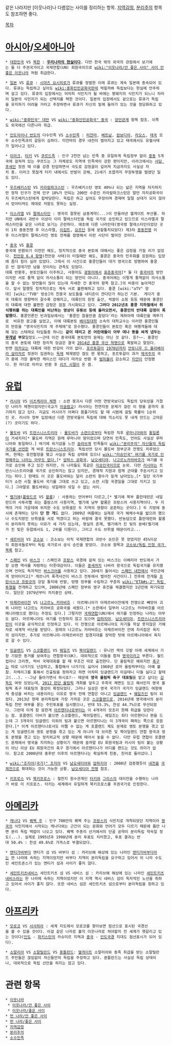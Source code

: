같은 나라지만 [이웃나라]나 다름없는 사이를 정리하는 항목. [[지역감정]], [[분리주의]] 항목도 참조하면 좋다.

[[목차]]
= [[아시아]]/[[오세아니아]] =
 * [[대한민국]] VS [[북한]] : '''[[더 이상의 자세한 설명은 생략한다|우리나라의 현실이다]]'''. 다만 한국 밖의 외국의 관점에서 보기에는 둘 다 주권국가이고 국제연합(UN) 회원국이므로 [[wiki:"이웃나라/안 좋은 사이" 사이 안좋은 이웃나라]] 처럼 취급한다.

 * [[일본]] VS [[류큐]] : [[시마즈 요시히로]]가 류큐를 정벌한 이래 류큐는 계속 일본에 종속되어 있다. 류큐는 독립하고 싶어도 [[wiki:중화인민공화국]]한테 먹힐까봐 독립보다는 현실에 안주하며 살고 있다. 류큐의 입장에서는 어차피 식민지가 될 바에는 똥돼지의 식민지가 되느니 차라리 일본의 식민지가 되는 선택지를 택한 것이다. 일본의 입장에서도 겉으로는 류큐가 독립을 유지하기 어려울 거라고 주장하면서 류큐가 자신의 밑에 들어가 있는 것을 정당화하고 있다. 

 * [[wiki:"중화민국" 대만]] VS [[wiki:"중화인민공화국" 중국]] : [[양안관계]] 항목 참조. 이쪽도 외국에선 다른나라 취급.

 * [[인도차이나 반도]]의 다수민족 VS [[소수민족]] : [[미얀마]], [[베트남]], [[캄보디아]], [[라오스]], [[태국]] 모두 소수민족과의 갈등이 심하다. 미얀마의 경우 내전이 벌어지고 있고 태국에서도 유혈사태가 일어나고 있다.

 * [[이라크]], [[터키]] VS [[쿠르드족]] : 인구 2천만 넘는 민족 중 유일하게 독립정부 없이 [[중동]] 5개국에 걸쳐져 있는 쿠르드는 그 자체로도 지역색 민족색이 강한 편이지만, 이라크에서는 [[사담 후세인]] 정권 때 이를 강경 탄압하면서 극도로 감정골이 깊어져 지금까지도 사실상 자치 중. 이라크 못잖게 터키 내에서도 반발이 강해, 21세기 초엽까지 무장투쟁을 벌였던 일도 있다.

 * [[우즈베키스탄]] VS [[카라칼파크스탄]] : 우즈베키스탄 영토 40%나 되는 넓은 지역을 차지하지만 정작 인구가 전체 인구 10%가 안되는 200만 수준인 카라칼파크스탄은 말만 자치공화국이지 우즈베키스탄에게 핍박당한다. 독립은 하고 싶어도 무장이며 경제며 일절 상대가 되지 않아서 얻어터져도 제대로 저항도 못하는 실정.

 * [[이스라엘]] VS [[팔레스타인]] : 영국의 잘못된 삼중계약(...)이 만들어낸 헬게이트 부산물. 하지만 UN에서 과반수 이상이 이미 팔레스타인을 독립 국가로 승인하고 있으므로 이스라엘과 팔레스타인을 같은 나라로 보기는 곤란하다. 애초에 다른 나라인데(영국령 팔레스타인이었던 곳이 1차 중동전쟁 후 이스라엘, [[이집트]], [[요르단]] 등에 분할통치되었다) 제3차 [[중동전쟁]] 이후 이스라엘이 팔레스타인 영토 전체를 점령해서 이런 사단이 벌어진 것이다.

 * [[중국]] VS [[홍콩]]
 중국에 반환되기 이전만 해도, 정치적으로 중국 본토에 대해서는 좋은 감정을 가질 리가 없었다. [[천안문 6.4 항쟁]](천안문 사태)이 터질때만 해도, 홍콩은 중국의 민주화를 응원하는 입장에 좀더 힘이 실려 있었다. 그래서 이 사건으로 홍콩인들이 대거 영국으로 망명하여 홍콩은 빈 껍데기만 남을 것이라는 관측도 있었다.  
 대륙 반환후, 본토인들이 이주하고, 사용어도 [[광동어]]에서 [[표준중국어]][* 둘 다 [[중국어]]의 방언이지만 서로 통역 없이 의사소통이 되는 방언이 아니다. 중국어에는 이렇게 통역없이 의사소통을 할 수 없는 방언들이 많이 있는데 자세한 건 중국어 항목 참고.]의 비중이 높아져간다. 앞서 말했듯 정치적으로는 계속 서로 불편해하고 있다. 홍콩 [wiki:"aTV" 양대] [wiki:"TVB" 방송]의 친중국 보도들을 네티즌이 깐다던가 하는건 기본.  게다가 중국 대륙의 영향력이 갈수록 강해지고, 대륙인의 원정 출산, 싹쓸이 쇼핑 등등 때문에 홍콩인의 대륙에 대한 불편한 감정은 점점 가시화되고 있다. '''그러다 2012년초 홍콩 지하철에서 취식행위를 하는 대륙인을 비난하는 영상이 유튜브 등에 올라오면서, 홍콩인의 반대륙 감정이 폭발했다.''' 홍콩언론인 빈과일보에서는 '홍콩인 참을만큼 참았다'라는 제하아래 대륙인을 메뚜기로  비유한 광고를 실었고, 이에 대륙본토 [[베이징대학]] 소속의 대학교수는 이러한 홍콩인들의 반응을 "영국식민지의 개 주제에"로 응수했다. 홍콩인들이 본토인 혹은 여행객들에 대해 갖는 스테레오 타입들중 하나는 '''같이 데리고 온 어린애들이 아무 데나 똥을 싸게 냅두는 [[무개념]] 부모'''일정도.~~근데 이건 중국대륙 본토만의 문제는 아닌 것 같다. 응?~~. 홍콩인의 중국 본토에 대한 정치적 앙금은 결국 [[2014년 홍콩 우산 혁명]]으로 폭발하고 말았다.
 반면 [[마카오]]는 대륙에 대한 반감이 거의 없다. [[포르투갈]]이 [[1970년]]까지 [[안토니우 드 올리베이라 살라자르]] 정권이 집권하는 [[독재]] 체제였던 점도 한 몫하고, 포르투갈이 과거 [[제국주의]] 국가 중에 가장 몰락한 케이스인 대다가 마카오 반환 후 [[범죄율]]이 감소하고 [[치안]]이 안정됐다. 한 마디로 마카오 반환 후 [[리즈 시절]]이 온 셈.

= [[유럽]] =
 * [[러시아]] VS [[이츠케리아 체첸]] : 소련 붕괴시 다른 어떤 연방국보다도 독립의 당위성을 가졌던 나라가 체첸이었지만(국교가 [[이슬람교]]) 러시아는 천연자원 문제가 걸린 이 땅을 끝까지 포기하지 않고 있다. 지금도 러시아가 어쩌다 몸풀기라도 할 때 시범에 걸릴 확률이 1순위인 곳. 러시아 정부 입장에선 다른 연방국들이 독립에 대해 끽소리도 못 내게 만드는 고마운(?) 곳이기도 하다.

 * [[몰도바]] VS [[트란스니스트리아]] : [[몰도바]]가 [[소련]]으로부터 독립한 직후 [[루마니아]]와의 [[통일]]론이 거세지자[* 몰도바 지역은 원래 루마니아 땅이었으며 당연히 민족도, 언어도 사실상 루마니아와 동일하다.] 여기에 위기감을 느낀 [[슬라브]]계 민족들이 [[wiki:"분리주의" 자신들의 독립국가를 선언]]한 게 바로 [[트란스니스트리아]]. 독립선언 당시 몰도바 정부군과 전쟁도 치루었으며, 현재는 휴전협정을 맺고 사실상 독립 상태에 있으나 [[wiki:"미승인국" 여기를 국가로 인정해주는 나라는 아무도 없다.]][* [[압하스 공화국]], [[남오세티야]], [[나고르노카라바흐]]가 여기를 국가로 승인해 주고 있긴 하지만, 이 나라들도 똑같은 [[미승인국]]이므로 논외. 다만 [[러시아]]는 트란스니스트리아를 국가로 승인하지는 않고 있지만, 경제적 지원과 함께 군대를 주둔시키고 있기는 하다.] 현재도 이 곳은 몰도바와는 달리 소련의 향수가 짙게 남아있는,[* 일단 국기부터가 소련 시절 몰도바 국기를 그대로 쓰고 있고, 소련 시절 국경일을 그대로 지키고 있다.] 그야말로 몰도바와는 섞일래야 섞일 수 없는 사이.

 * [[벨기에]]([[플랑드르]] VS [[왈롱]]) : 사용하는 언어부터 다르고,[* 벨기에 북부 플란데런은 네덜란드어 사투리뻘 되는 플람스어 사용지역, 벨기에 남부 왈롱은 프랑스어 사용지역이다. 두 지역의 거의 가운데에 위치한 수도 브뤼셀은 두 지역의 영향이 공존하는 곳이다.] 두 지방에 동시에 존재하는 당이 '''단 한 개'''도 없다. 2009년 여름에는 실제로 국가 해체수속을 밟으려 했으나 수도지방인 브뤼셀을 서로 먹겠다고 하는 바람에 결국 못했다. 반농담으로 플란데런와 왈롱이 분리하지 못하는 이유가 세 가지 있는데, 왕실의 존재, 벨기에가 진 빚의 분배(벨기에가 진 빚은 유럽에서도 1, 2위를 다툰다), 그리고 수도 브뤼셀 때문이라고...

 * [[세르비아]] VS [[코소보]] : 코소보는 아직 국제연합의 과반수 승인은 못 얻었지만 45%이상의 회원국들로부터 독립 국가로서 공식 승인을 받았다. 코소보 항목과 [[코소보/독립 인정 국가 목록]] 참고.

 * [[스페인]] VS [[바스크]] : 스페인과 [[프랑스]] 국경에 걸쳐 있는 바스크는 이베리아 반도에서 가장 오랜 역사를 자랑하는 터줏대감이다. 이들은 [[중세]]까지 나바라 왕국으로 독립국가를 유지했으며 언어도 독자적인 [[바스크어]]를 사용하고 있다. 20세기 들어서는 [[스페인 내전]]에서 국민군에게 얻어터지고[* 게르니카 폭격사건이 바스크 전투에서 벌어진 사건이다.] 전후에 전개될 [[프란시스코 프랑코]]의 강압 통치에 반발, 망명 정부를 수립하고 꾸준히 [[wiki:"ETA#s-2" 독립 투쟁]]을 전개하고 있으며, 2006년에 스페인 정부와 영구 휴전을 체결했지만 1년만에 파기되었다. 일단은 1979년부터 자치중인 상태.

 * [[아제르바이잔]] VS [[나고르노 카라바흐]] : 아르메니아가 아제르바이잔에게 전쟁으로 빼앗아 괴뢰 나라인 나고르노 카라바흐 공화국을 세웠다.[* 소련에서 일부러 나고르노 카라바흐를 아르메니아령으로 했다는 주장도 있다.] 그렇지만 [[국제연합]](UN)에서 여기를 인정하는 나라는 아무도 없다. 아르메니아도 여기를 인정하지 않고 있으며 [[압하지야]], [[남오세티야]], [[트란스니스트리아]]만이 이곳을 공식적으로 인정하고 있다. 이 전쟁으로 아르메니아도 자기들 학살 못지않은 가해자로 세계적 비난을 받았다. 원래의 나고르노 카라바흐는 아제르바이잔 안에 자리잡은 육지의 섬이지만, 추가로 아르메니아-아제르바이잔 접경지대를 장악한 탓에 아르메니아에서 육지로 갈 수 있다.

 * [[잉글랜드]] VS [[스코틀랜드]] VS [[웨일즈]] VS [[북아일랜드]] : 유니언 잭의 깃발 아래 세계에서 가장 기묘한 동거를 보여주는 연합왕국(UK). 대외적으로 이들을 합쳐 [[영국]]이라고 부른다. 월드컵이나 크리켓, 럭비 국제대회를 할 때 무조건 따로 출전한다. 단 올림픽은 예외지만 [[축구]]는 따로 나가기도 난감하고, 통합해서 나가기도 싫어서 1960년 로마 올림픽부터는 아예 불참. 자체리그를 통해서 진출팀을 정하자고 하면 어차피 잉글랜드가 이길테니 다들 싫다고 할테고(...). --그냥 돌아가면서 하시죠?-- 때문에 '''영국 올림픽 축구 대표팀'''을 맡고 싶다는 [[감독]]도 여럿 있었는데, [[2012 런던 올림픽]] 개최를 앞두고 주최국 체면도 있고 해서인지 영국 올림픽 축구 대표팀의 결성이 확정되었다. 그러나 실상은 영국 국가가 국가가 잉글랜드 여왕에게 충성을 바치는 내용이라는 이유로 영국 전체 연합은 아니고 [[잉글랜드]] + [[웨일즈]]인 팀이 되었다. 2013년 현재 분리독립에 가장 가까운 곳은 [[스코틀랜드]]로, 2014년에 영국에서의 분리독립 찬반 여부를 묻는 주민투표를 실시했으나, 반데 55.3%, 찬성 44.7%으로 무산되었다. 그런데 이게 참 묘한게 [[아르헨티나]]로부터는 이 4개국이 모조리 한패 취급을 당한다는 점. 포클랜드 더비가 붙으면 스코틀랜드, 북아일랜드, 웨일즈는 죄다 아르헨티나 편을 드는데 그 3개국이 잉글랜드 이외의 팀과 붙으면 아르헨티나는 이 3개국이 패하는 쪽으로 응원한다.[* 이게 아르헨티나로서도 어쩔 수 없는 게 포클랜드 제도 문제로 영토 분쟁을 겪고 있는 게 잉글랜드와 영토 분쟁을 겪고 있는 게 아니라 대 브리튼 및 북아일랜드 연합 왕국과 영토 분쟁을 겪고 있는 정치외교적 상황 때문에 떼어서 놓을 수 없다. 다만 유럽 연합이 포클랜드 문제에서 영국을 지지하는 상황이기 때문에 솔까말 EU 회원국팀과 러시아 팀이 붙는 상황이 아닌 이상 EU 회원국간의 축구 경기에서 아르헨티나가 어디를 편드는 것도 의미가 없다. 참고로 2000년대 중후반 이후의 아르헨티나는 확실하게 친중, 친러로 돌아섰다.]

 * [[wiki:"조지아(국가)" 조지아]] VS [[남오세티아]]와 [[압하지아]] : 2008년 검증했듯이 [[내전]]을 [[국제전]]으로 확대하는 것이 가능한 상황. [[남오세티아 전쟁]] 참조.

 * [[키프로스]] VS [[북키프로스]] : 철천지 원수관계인 [[터키]]와 [[그리스]]의 대리전을 수행하는 나라가 바로 이 키프로스. 터키는 세계에서 유일하게 북키프로스를 주권국가로 인정한다.

= [[아메리카]] =
 * [[캐나다]] VS [[퀘벡 주]] : 인구 700만의 퀘벡 주는 [[프랑스]]의 식민지로 개척되었던 지역이라 [[영국]]의 식민지에서 시작되는 캐나다와는 근간이 되는 문화와 언어가 모두 다르기 때문에 틈만 나면 분리 독립 떡밥이 나오고 있다. 퀘벡 주총리 선거에서의 단골 공약이 분리독립 약속일 정도(...). 실제로 1995년과 1998년에 분리 투표도 치러졌고, 투표 결과는 반대 50.4% : 찬성 49.6%로 가까스로 부결되었다.

 * [[앤티가바부다]] 앤티가 섬 VS 바부다 섬 : 카리브해 해상에 있는 나라인 [[앤티가바부다]]라는 한 나라에 속하는 지역이었지만 바부다 지역이 분리독립을 요구하고 있어서 이 나라 수도인 세인트존스가 있는 앤티가 섬과 사이가 좋지 않다. 

 * [[세인트키츠네비스]] 세인트키츠 섬 VS 네비스 섬 : 카리브해 해상에 있는 나라인 [[세인트키츠네비스]]라는 한 나라에 속하는 지역이었지만 이 지역 역시 네비스 섬이 독자적인 노선을 취하고 있어서 사이가 좋지 않다. 또한 네비스 섬은 세인트키츠 섬으로부터 분리독립을 원하고 있다.
= [[아프리카]] =
 * [[모로코]] VS [[서사하라]] : 세계 지도에서 모로코를 찾아보면 점선으로 표시된 국경선을 볼 수 있을 것이다. 이걸 같은 나라로 볼지 이웃나라로 쳐야할지 전 세계가 헷갈리고 있는 것이다([[인도]] - [[파키스탄]]의 카슈미르 지역과 [[중국]] - [[인도]]국경 지대도 점선표시가 되어 있다).

 * [[소말리아]] VS [[소말릴란드]] VS [[푼틀란드]]: [[헬게이트]] 소말리아와 동족 취급을 받는 소말릴란드 주민들은 끊임없이 자신들만의 독립을 주장하고 있다. 푼틀란드는 사실상 독립 상태이나, 대외적으로 독립 선언을 하지는 않고 있다.

= 관련 항목 =
 * [[이웃나라]]
  * [[이웃나라/안 좋은 사이]]
  * [[이웃나라/좋은 사이]]
 * [[먼 나라/안 좋은 사이]]
 * [[먼 나라/좋은 사이]]
 * [[지역감정]]
 * [[분리주의]]
 * [[소수민족]]
